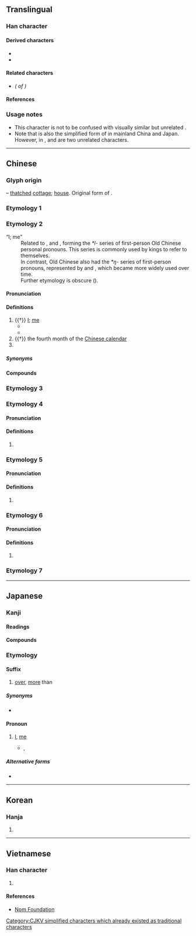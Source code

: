 {{also|佘|尒|餘|馀}}
{{character info}}
==Translingual==
{{ja-forms|余 余 余|余 余 [[馀]]|余 [[餘]] [[餘]]}}
{{stroke order|type=animate}}

===Han character===
{{Han char|rn=9|rad=人|as=05|sn=7|four=80904|canj=OMD|ids=⿱亼朩}}

====Derived characters====
* {{l|mul|[[俆]], [[凃]], [[唋]], [[𡝐]], [[徐]], [[悇]], [[捈]], [[涂]], [[途]], [[除]], [[梌]], [[狳]], [[㻌]], [[畭]], [[硢]], [[稌]], [[䋡]], [[䍱]], [[艅]], [[蜍]], [[賖]]([[赊]]), [[䞮]], [[䟻]], [[酴]], [[𫒟]], [[䩣]], [[餘]]([[馀]]), [[駼]]([[𬳿]]), [[鮽]], [[鵌]]}}
* {{l|mul|[[𫶨]], [[䣄]], [[敘]]/[[敍]]/[[叙]], [[斜]], [[雓]], [[䳜]]([[𫛬]]), [[庩]], [[荼]], [[筡]], [[𠎳]], [[𡌆]], [[峹]], [[悆]], [[𭴯]], [[𣥳]], [[畬]], [[𦛝]], [[𬡛]], [[嵞]], [[𬹡]]}}

====Related characters====
* {{l|mul|[[餘]]}} ''({{w|Traditional Chinese|Traditional form}} of {{lang|mul|余}})''

====References====
{{Han ref|kx=0099.020|dkj=00515|dj=0208.090|hdz=10128.040|uh=4F59}}

===Usage notes===
* This character is not to be confused with visually similar but unrelated {{l|mul|佘}}.
* Note that {{lang|mul|余}} is also the simplified form of {{l|mul|餘}} in mainland China and Japan. However, in {{w|traditional Chinese}}, {{lang|mul|余}} and {{l|mul|餘}} are two unrelated characters.

----

==Chinese==

===Glyph origin===
{{Han etym}}
{{liushu|p}} – [[thatched]] [[cottage]]; [[house]]. Original form of {{och-l|舍|house}}.

===Etymology 1===
{{zh-see|餘}}

===Etymology 2===
{{zh-forms}}
; “I; me”
: Related to {{och-l|予|I|id=1}}, {{och-l|台|I|id=4}} and {{och-l|朕|my; I}}, forming the ''*l-'' series of first-person Old Chinese personal pronouns. This series is commonly used by {{w|Shang Dynasty}} kings to refer to themselves.
: In contrast, Old Chinese also had the ''*ŋ-'' series of first-person pronouns, represented by {{och-l|我|I}} and {{och-l|吾|I}}, which became more widely used over time.
: Further etymology is obscure ({{zh-ref|Schuessler, 2007}}).

====Pronunciation====
{{zh-pron
|m=yú
|m-s=
|c=jyu4
|c-t=yi3
|g=
|h=pfs=yì
|j=y1
|mb=
|md=
|mn=xm,tw:û/qz:îr/zz,twv:î
|mn-t=e5
|w=3hhy
|x=
|mc=1
|oc=y
|ma=y
|cat=pron,pn
}}

====Definitions====
{{zh-hanzi}}

# {{†}} [[I]]; [[me]]
#* {{zh-x|余 姑 翦滅 此 而 朝{zhāo}食。|'''I''' will eliminate them before having my morning meal.|CL|ref=Zuozhuan}}
#* {{zh-x|古 之 人 不 余 欺 也。|The ancient people did not deceive '''me'''.|CL|ref={{w2|zh|蘇軾}}, {{lang|zh|《石鐘山記》}}}}
# {{†}} the fourth month of the [[Chinese calendar]]
# {{surname|zh}}

=====Synonyms=====
{{zh-dial|我}}

====Compounds====
{{zh-der|余車|余月|余余|莫余毒也|伊余|伯余|余一人|余且|余丘|余兒|余吾|余小子|接余|比余|祝余|余家棚|新余|余家橋}}

===Etymology 3===
{{zh-see|佘|v}}

===Etymology 4===

====Pronunciation====
{{zh-pron
|m=tú
|cat=
}}

====Definitions====
{{zh-hanzi}}

# {{zh-only|接余||檮余}}

===Etymology 5===

====Pronunciation====
{{zh-pron
|m=xú
|cat=
}}

====Definitions====
{{zh-hanzi}}

# {{zh-only|余吾}}

===Etymology 6===

====Pronunciation====
{{zh-pron
|m=xié
|cat=pn
}}

====Definitions====
{{zh-hanzi}}

# {{zh-only|褒余}}

===Etymology 7===
{{zh-see|豫|v|big elephant}}

{{zh-cat|Intermediate}}

----

==Japanese==
{{rfc|ja}}
{{ja-kanji forms|余|餘}}

===Kanji===
{{ja-kanji|grade=5|rs=人05|kyu=餘}}

====Readings====
{{ja-readings
|goon=よ
|kanon=よ
|kun=あま-る, あま-す, われ-, あま-り
}}

====Compounds====
{{col5|ja|余爽|余程|余意|余韻|余栄|余炎|余煙|余暇|余角|余割|余寒|余儀|余技|余興|余業|余薫|余慶|余計|余弦|余光|余香|余罪|余財|余事|余習|余臭|余所|余剰|余情|余色|余震|余人|余塵|余水吐|余水路|[[余世]], [[余生]]|余勢|余切|余接|余賊|余沢|余談|余地|余滴|余党|余得|余徳|余日|余熱|余念|余波|余輩|余白|余病|余風|余分|余憤|余聞|余弊|余芳|余命|余裕|余力|余類|余齢|余烈|余禄|余録|余喘|余殃|余瀝|余燼|余蘊}}

===Etymology===
{{ja-kanjitab|よ|yomi=o}}

====Suffix====
{{ja-pos|suffix|よ|kyu=餘}}

# [[over]], [[more]] than

=====Synonyms=====
* {{ja-r|以%上|い%じょう}}

====Pronoun====
{{ja-pos|pronoun|よ}}

# [[I]], [[me]] {{gloss|first-person pronoun}} {{attention|ja|needs usage notes}}
#* {{w2|ja|sc=Latn|石川啄木|Isikawa Takuboku}}, ''{{l|ja|sc=Latn||Romazi Nikki}}''
#*: {{quote|ja|sc=Latn|'''Yo''' wa Sai wo aisiteru; aisiteru kara koso kono Nikki wo yomase taku nai no da.|'''I''' love my Wife; it is precisely because I love her that I do not want her to read this Diary.}}

=====Alternative forms=====
* {{ja-l|予}}

----

==Korean==

===Hanja===
{{ko-hanja|여}}

# {{rfdef|ko|sort=人05}}

----

==Vietnamese==

===Han character===
{{vi-readings|reading=[[dư]], [[dờ]]|rs=人05}}

# {{rfdef|vi|sort=人05}}

====References====
* [http://nomfoundation.org/common/nom_details.php?codepoint=4f59 Nom Foundation]

[[Category:CJKV simplified characters which already existed as traditional characters]]
